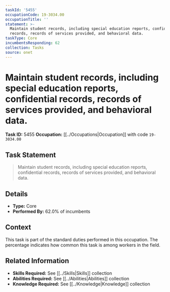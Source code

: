 ```yaml
---
taskId: '5455'
occupationCode: 19-3034.00
occupationTitle: ''
statement: >-
  Maintain student records, including special education reports, confidential
  records, records of services provided, and behavioral data.
taskType: Core
incumbentsResponding: 62
collection: Tasks
source: onet
---
```

# Maintain student records, including special education reports, confidential records, records of services provided, and behavioral data.

**Task ID:** 5455
**Occupation:** [[../Occupations|Occupation]] with code `19-3034.00`

## Task Statement

> Maintain student records, including special education reports, confidential records, records of services provided, and behavioral data.

## Details

- **Type:** Core
- **Performed By:** 62.0% of incumbents

## Context

This task is part of the standard duties performed in this occupation. The percentage indicates how common this task is among workers in the field.

## Related Information

- **Skills Required:** See [[../Skills|Skills]] collection
- **Abilities Required:** See [[../Abilities|Abilities]] collection
- **Knowledge Required:** See [[../Knowledge|Knowledge]] collection
